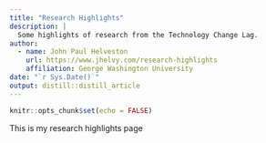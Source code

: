 ```yaml
---
title: "Research Highlights"
description: |
  Some highlights of research from the Technology Change Lag.
author:
  - name: John Paul Helveston
    url: https://www.jhelvy.com/research-highlights
    affiliation: George Washington University
date: "`r Sys.Date()`"
output: distill::distill_article
---
```


```r
knitr::opts_chunk$set(echo = FALSE)
```

This is my research highlights page
